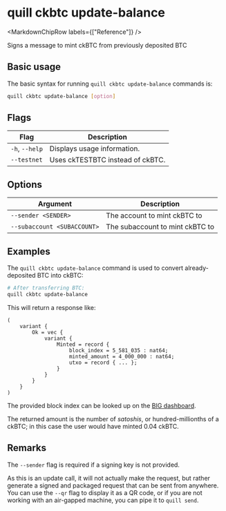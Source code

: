 
# quill ckbtc update-balance

<MarkdownChipRow labels={["Reference"]} />

Signs a message to mint ckBTC from previously deposited BTC

## Basic usage

The basic syntax for running `quill ckbtc update-balance` commands is:

```bash
quill ckbtc update-balance [option]
```

## Flags

| Flag           | Description                      |
|----------------|----------------------------------|
| `-h`, `--help` | Displays usage information.      |
| `--testnet`    | Uses ckTESTBTC instead of ckBTC. |

## Options

| Argument                    | Description                     |
|-----------------------------|---------------------------------|
| `--sender <SENDER>`         | The account to mint ckBTC to    |
| `--subaccount <SUBACCOUNT>` | The subaccount to mint ckBTC to |

## Examples

The `quill ckbtc update-balance` command is used to convert already-deposited BTC into ckBTC:

```sh
# After transferring BTC:
quill ckbtc update-balance
```

This will return a response like:

```candid
(
    variant {
        Ok = vec {
            variant {
                Minted = record {
                    block_index = 5_581_035 : nat64;
                    minted_amount = 4_000_000 : nat64;
                    utxo = record { ... };
                }
            }
        }
    }
)
```

The provided block index can be looked up on the [BIG dashboard].

The returned amount is the number of *satoshis*, or hundred-millionths of a ckBTC; in this case the user would have minted 0.04 ckBTC.

## Remarks

The `--sender` flag is required if a signing key is not provided.

As this is an update call, it will not actually make the request, but rather generate a signed and packaged request that can be sent from anywhere. You can use the `--qr` flag to display it as a QR code, or if you are not working with an air-gapped machine, you can pipe it to `quill send`.

[BIG dashboard]: https://dashboard.internetcomputer.org/bitcoin/transactions

